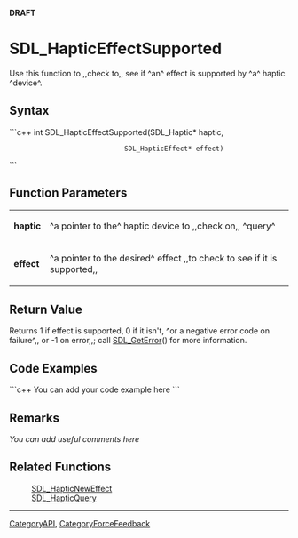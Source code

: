 <!-- pragma section-numbers off -->
<!-- pragma disable-camelcase -->
'''DRAFT'''

= SDL_HapticEffectSupported =
Use this function to ,,check to,, see if ^an^ effect is supported by ^a^ haptic ^device^.


== Syntax ==
```c++
int SDL_HapticEffectSupported(SDL_Haptic*       haptic,
                              SDL_HapticEffect* effect)
```

== Function Parameters ==
{|
|'''haptic'''
|^a pointer to the^ haptic device to ,,check on,, ^query^
|-
|'''effect'''
|^a pointer to the desired^ effect ,,to check to see if it is supported,,
|}

== Return Value ==
Returns 1 if effect is supported, 0 if it isn't, ^or a negative error code on failure^,, or -1 on error,,; call [[SDL_GetError]]() for more information.

== Code Examples ==
```c++
You can add your code example here
```

== Remarks ==
''You can add useful comments here''

== Related Functions ==
:[[SDL_HapticNewEffect]]
:[[SDL_HapticQuery]]

----
[[CategoryAPI]], [[CategoryForceFeedback]]
